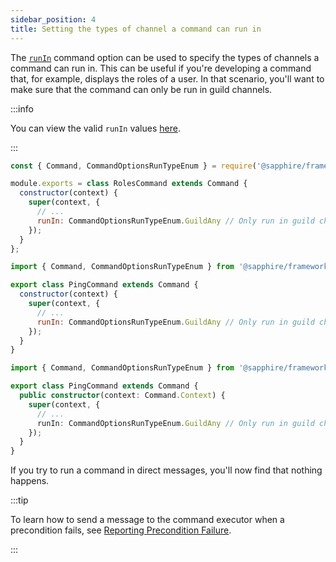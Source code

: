 ```yaml
---
sidebar_position: 4
title: Setting the types of channel a command can run in
---
```



The [`runIn`][runin] command option can be used to specify the types of channels a command can run in. This can be
useful if you're developing a command that, for example, displays the roles of a user. In that scenario, you'll want to
make sure that the command can only be run in guild channels.

:::info

You can view the valid `runIn` values [here][runintypes].

:::

<Tabs groupId="language-choice">
<TabItem value="javascript" label="JavaScript" default>

```javascript {7}
const { Command, CommandOptionsRunTypeEnum } = require('@sapphire/framework');

module.exports = class RolesCommand extends Command {
  constructor(context) {
    super(context, {
      // ...
      runIn: CommandOptionsRunTypeEnum.GuildAny // Only run in guild channels
    });
  }
};
```

</TabItem>
<TabItem value="ESM" label="ESM">

```javascript {7}
import { Command, CommandOptionsRunTypeEnum } from '@sapphire/framework';

export class PingCommand extends Command {
  constructor(context) {
    super(context, {
      // ...
      runIn: CommandOptionsRunTypeEnum.GuildAny // Only run in guild channels
    });
  }
}
```

</TabItem>
<TabItem value="typescript" label="TypeScript">

```typescript {7}
import { Command, CommandOptionsRunTypeEnum } from '@sapphire/framework';

export class PingCommand extends Command {
  public constructor(context: Command.Context) {
    super(context, {
      // ...
      runIn: CommandOptionsRunTypeEnum.GuildAny // Only run in guild channels
    });
  }
}
```

</TabItem>
</Tabs>

If you try to run a command in direct messages, you'll now find that nothing happens.

:::tip

To learn how to send a message to the command executor when a precondition fails, see [Reporting Precondition
Failure][reporting-precondition-failure].

:::

[runin]: ../../Documentation/api-framework/interfaces/CommandOptions#runin
[runintypes]: ../../Documentation/api-framework/enums/CommandOptionsRunTypeEnum
[reporting-precondition-failure]: ./reporting-precondition-failure
